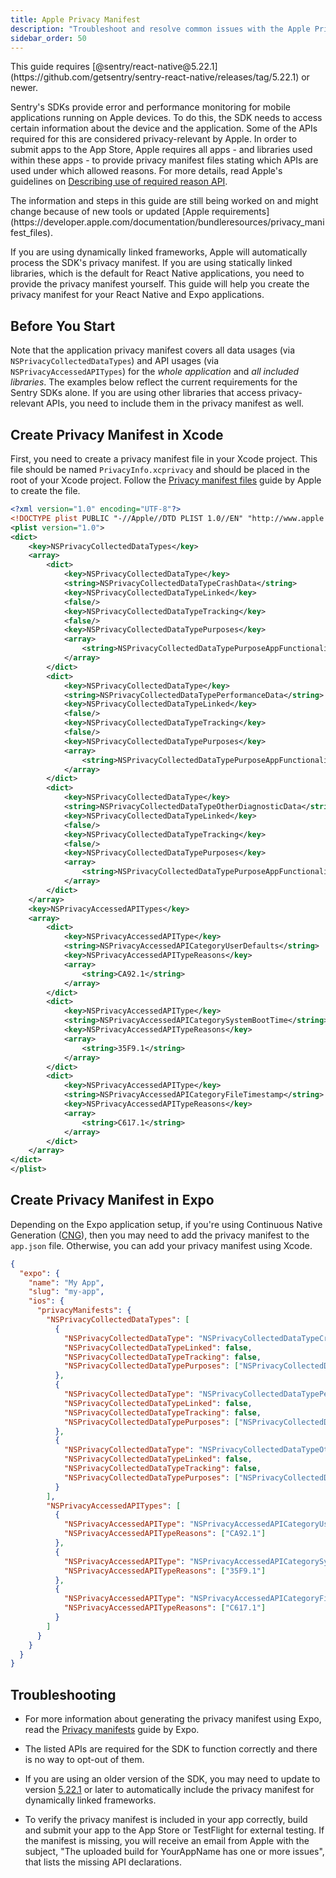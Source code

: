 ```yaml
---
title: Apple Privacy Manifest
description: "Troubleshoot and resolve common issues with the Apple Privacy Manifest and Sentry React Native SDK."
sidebar_order: 50
---
```


<Alert>
This guide requires [@sentry/react-native@5.22.1](https://github.com/getsentry/sentry-react-native/releases/tag/5.22.1) or newer.
</Alert>

Sentry's SDKs provide error and performance monitoring for mobile applications running on Apple devices. To do this, the SDK needs to access certain information about the device and the application. Some of the APIs required for this are considered privacy-relevant by Apple. In order to submit apps to the App Store, Apple requires all apps - and libraries used within these apps - to provide privacy manifest files stating which APIs are used under which allowed reasons. For more details, read Apple's guidelines on [Describing use of required reason API](https://developer.apple.com/documentation/bundleresources/privacy_manifest_files/describing_use_of_required_reason_api).

<Alert>
The information and steps in this guide are still being worked on and might change because of new tools or updated [Apple requirements](https://developer.apple.com/documentation/bundleresources/privacy_manifest_files).
</Alert>

If you are using dynamically linked frameworks, Apple will automatically process the SDK's privacy manifest. If you are using statically linked libraries, which is the default for React Native applications, you need to provide the privacy manifest yourself. This guide will help you create the privacy manifest for your React Native and Expo applications.

## Before You Start

Note that the application privacy manifest covers all data usages (via `NSPrivacyCollectedDataTypes`) and API usages (via `NSPrivacyAccessedAPITypes`) for the *whole application* and *all included libraries*. The examples below reflect the current requirements for the Sentry SDKs alone. If you are using other libraries that access privacy-relevant APIs, you need to include them in the privacy manifest as well.

## Create Privacy Manifest in Xcode

First, you need to create a privacy manifest file in your Xcode project. This file should be named `PrivacyInfo.xcprivacy` and should be placed in the root of your Xcode project. Follow the [Privacy manifest files](https://developer.apple.com/documentation/bundleresources/privacy_manifest_files#4284009) guide by Apple to create the file.

```xml {filename:PrivacyInfo.xcprivacy}
<?xml version="1.0" encoding="UTF-8"?>
<!DOCTYPE plist PUBLIC "-//Apple//DTD PLIST 1.0//EN" "http://www.apple.com/DTDs/PropertyList-1.0.dtd">
<plist version="1.0">
<dict>
	<key>NSPrivacyCollectedDataTypes</key>
	<array>
		<dict>
			<key>NSPrivacyCollectedDataType</key>
			<string>NSPrivacyCollectedDataTypeCrashData</string>
			<key>NSPrivacyCollectedDataTypeLinked</key>
			<false/>
			<key>NSPrivacyCollectedDataTypeTracking</key>
			<false/>
			<key>NSPrivacyCollectedDataTypePurposes</key>
			<array>
				<string>NSPrivacyCollectedDataTypePurposeAppFunctionality</string>
			</array>
		</dict>
		<dict>
			<key>NSPrivacyCollectedDataType</key>
			<string>NSPrivacyCollectedDataTypePerformanceData</string>
			<key>NSPrivacyCollectedDataTypeLinked</key>
			<false/>
			<key>NSPrivacyCollectedDataTypeTracking</key>
			<false/>
			<key>NSPrivacyCollectedDataTypePurposes</key>
			<array>
				<string>NSPrivacyCollectedDataTypePurposeAppFunctionality</string>
			</array>
		</dict>
		<dict>
			<key>NSPrivacyCollectedDataType</key>
			<string>NSPrivacyCollectedDataTypeOtherDiagnosticData</string>
			<key>NSPrivacyCollectedDataTypeLinked</key>
			<false/>
			<key>NSPrivacyCollectedDataTypeTracking</key>
			<false/>
			<key>NSPrivacyCollectedDataTypePurposes</key>
			<array>
				<string>NSPrivacyCollectedDataTypePurposeAppFunctionality</string>
			</array>
		</dict>
	</array>
	<key>NSPrivacyAccessedAPITypes</key>
	<array>
		<dict>
			<key>NSPrivacyAccessedAPIType</key>
			<string>NSPrivacyAccessedAPICategoryUserDefaults</string>
			<key>NSPrivacyAccessedAPITypeReasons</key>
			<array>
				<string>CA92.1</string>
			</array>
		</dict>
		<dict>
			<key>NSPrivacyAccessedAPIType</key>
			<string>NSPrivacyAccessedAPICategorySystemBootTime</string>
			<key>NSPrivacyAccessedAPITypeReasons</key>
			<array>
				<string>35F9.1</string>
			</array>
		</dict>
		<dict>
			<key>NSPrivacyAccessedAPIType</key>
			<string>NSPrivacyAccessedAPICategoryFileTimestamp</string>
			<key>NSPrivacyAccessedAPITypeReasons</key>
			<array>
				<string>C617.1</string>
			</array>
		</dict>
	</array>
</dict>
</plist>
```

## Create Privacy Manifest in Expo

Depending on the Expo application setup, if you're using Continuous Native Generation ([CNG](https://docs.expo.dev/workflow/continuous-native-generation/)), then you may need to add the privacy manifest to the `app.json` file. Otherwise, you can add your privacy manifest using Xcode.

```json {filename:app.json}
{
  "expo": {
    "name": "My App",
    "slug": "my-app",
    "ios": {
      "privacyManifests": {
        "NSPrivacyCollectedDataTypes": [
          {
            "NSPrivacyCollectedDataType": "NSPrivacyCollectedDataTypeCrashData",
            "NSPrivacyCollectedDataTypeLinked": false,
            "NSPrivacyCollectedDataTypeTracking": false,
            "NSPrivacyCollectedDataTypePurposes": ["NSPrivacyCollectedDataTypePurposeAppFunctionality"]
          },
          {
            "NSPrivacyCollectedDataType": "NSPrivacyCollectedDataTypePerformanceData",
            "NSPrivacyCollectedDataTypeLinked": false,
            "NSPrivacyCollectedDataTypeTracking": false,
            "NSPrivacyCollectedDataTypePurposes": ["NSPrivacyCollectedDataTypePurposeAppFunctionality"]
          },
          {
            "NSPrivacyCollectedDataType": "NSPrivacyCollectedDataTypeOtherDiagnosticData",
            "NSPrivacyCollectedDataTypeLinked": false,
            "NSPrivacyCollectedDataTypeTracking": false,
            "NSPrivacyCollectedDataTypePurposes": ["NSPrivacyCollectedDataTypePurposeAppFunctionality"]
          }
        ],
        "NSPrivacyAccessedAPITypes": [
          {
            "NSPrivacyAccessedAPIType": "NSPrivacyAccessedAPICategoryUserDefaults",
            "NSPrivacyAccessedAPITypeReasons": ["CA92.1"]
          },
          {
            "NSPrivacyAccessedAPIType": "NSPrivacyAccessedAPICategorySystemBootTime",
            "NSPrivacyAccessedAPITypeReasons": ["35F9.1"]
          },
          {
            "NSPrivacyAccessedAPIType": "NSPrivacyAccessedAPICategoryFileTimestamp",
            "NSPrivacyAccessedAPITypeReasons": ["C617.1"]
          }
        ]
      }
    }
  }
}
```

## Troubleshooting

- For more information about generating the privacy manifest using Expo, read the [Privacy manifests](https://docs.expo.dev/guides/apple-privacy/) guide by Expo.

- The listed APIs are required for the SDK to function correctly and there is no way to opt-out of them.

- If you are using an older version of the SDK, you may need to update to version [5.22.1](https://github.com/getsentry/sentry-react-native/releases/tag/5.22.1) or later to automatically include the privacy manifest for dynamically linked frameworks.

- To verify the privacy manifest is included in your app correctly, build and submit your app to the App Store or TestFlight for external testing. If the manifest is missing, you will receive an email from Apple with the subject, "The uploaded build for YourAppName has one or more issues", that lists the missing API declarations.
